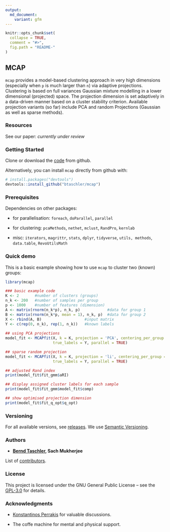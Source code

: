 ```yaml
---
output: 
  md_document:
    variant: gfm
---
```


<!-- README.md is generated from README.Rmd. Please edit that file -->

```r
knitr::opts_chunk$set(
  collapse = TRUE,
  comment = "#>",
  fig.path = "README-"
)
```

## MCAP

`mcap` provides a model-based clustering approach in very high 
dimensions (especially when `p` is much larger than `n`) via adaptive projections.
Clustering is based on full variances Gaussian mixture modelling in a lower 
dimensional (projected) space. The projection dimension is set adaptively in a 
data-driven manner based on a cluster stability criterion. 
Available projection variants (so far) include PCA and random Projections 
(Gaussian as well as sparse methods).


### Resources
See our paper: *currently under review*


### Getting Started
Clone or download the [code](https://github.com/btaschler/mcap) from github.

Alternatively, you can install `mcap` directly from github with:

```r
# install.packages("devtools")
devtools::install_github("btaschler/mcap")
```


### Prerequisites

Dependencies on other packages:

- for parallelisation: `foreach`, `doParallel`, `parallel`

- for clustering: `pcaMethods`, `nethet`, `mclust`, `RandPro`, `kernlab`

- misc: `iterators`, `magrittr`, `stats`, `dplyr`, `tidyverse`, `utils, methods`, 
        `data.table`, `RevoUtilsMath`


### Quick demo

This is a basic example showing how to use `mcap` to cluster two (known) groups:

```r
library(mcap)

### basic example code
K <- 2       #number of clusters (groups)
n_k <- 200   #number of samples per group
p <- 1000    #number of features (dimension)
A <- matrix(rnorm(n_k*p), n_k, p)            #data for group 1
B <- matrix(rnorm(n_k*p, mean = 1), n_k, p)  #data for group 2
X <- rbind(A, B)                   #input matrix
Y <- c(rep(0, n_k), rep(1, n_k))   #known labels
           
## using PCA projections
model_fit <- MCAPfit(X, k = K, projection = 'PCA', centering_per_group = FALSE,
                     true_labels = Y, parallel = TRUE)

## sparse random projection
model_fit <- MCAPfit(X, k = K, projection = 'li', centering_per_group = FALSE,
                     true_labels = Y, parallel = TRUE)

## adjusted Rand index
print(model_fit$fit_gmm$aRI)

## display assigned cluster labels for each sample
print(model_fit$fit_gmm$model_fit$comp)

## show optimised projection dimension
print(model_fit$fit_q_opt$q_opt)

```

### Versioning

For all available versions, see  [releases](https://github.com/btaschler/mcap/releases). 
We use [Semantic Versioning](http://semver.org/). 


### Authors

* **[Bernd Taschler](https://github.com/btaschler), Sach Mukherjee** 

List of [contributors](https://github.com/btaschler/mcap/graphs/contributors).


### License

This project is licensed under the GNU General Public License -- see the [GPL-3.0](https://www.gnu.org/licenses/gpl-3.0.en.html) for details.


### Acknowledgments

* [Konstantinos Perrakis](https://github.com/kperrakis) for valuable discussions.

* The coffe machine for mental and physical support. 

